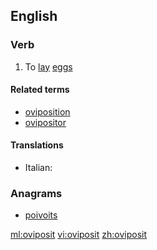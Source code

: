 ==English==

===Verb===
{{en-verb}}

# {{context|intransitive|lang=en}} To [[lay]] [[eggs]]

====Related terms====
* [[oviposition]]
* [[ovipositor]]

====Translations====
{{trans-top|oviposit}}
* Italian: {{t-|it|ovideporre}}
{{trans-mid}}
{{trans-bottom}}

===Anagrams===
* [[poivoits#English|poivoits]]

[[ml:oviposit]]
[[vi:oviposit]]
[[zh:oviposit]]